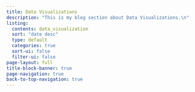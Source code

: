 ```yaml
---
title: Data Visualizations
description: "This is my blog section about Data Visualizations.\n"
listing:
  contents: data_visualization
  sort: "date desc"
  type: default
  categories: true
  sort-ui: false
  filter-ui: false
page-layout: full
title-block-banner: true
page-navigation: true
back-to-top-navigation: true
---
```

